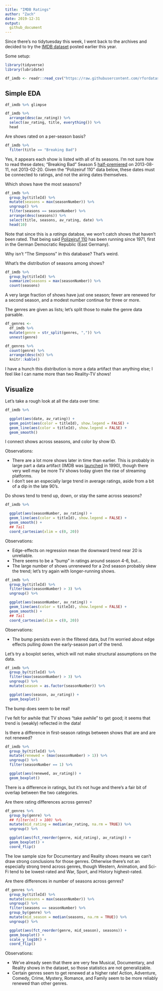 ```yaml
---
title: "IMDB Ratings"
author: "Zach"
date: 2019-12-31
output:
  github_document
---
```


Since there's no tidytuesday this week, I went back to the archives and decided
to try the [IMDB
dataset](https://github.com/rfordatascience/tidytuesday/tree/master/data/2019/2019-01-08)
posted earlier this year.

Some setup:

```r
library(tidyverse)
library(lubridate)

df_imdb <- readr::read_csv("https://raw.githubusercontent.com/rfordatascience/tidytuesday/master/data/2019/2019-01-08/IMDb_Economist_tv_ratings.csv")
```

## Simple EDA
<!-- -------------------------------------------------- -->

```r
df_imdb %>% glimpse
```

```r
df_imdb %>%
  arrange(desc(av_rating)) %>%
  select(av_rating, title, everything()) %>%
  head
```

Are shows rated on a per-season basis?

```r
df_imdb %>%
  filter(title == "Breaking Bad")
```

Yes, it appears each show is listed with all of its seasons. I'm not sure how to
read these dates; "Breaking Bad" Season 5
[half-premiered](https://en.wikipedia.org/wiki/Breaking_Bad#Season_5_(2012%E2%80%9313))
on 2013-08-11, not 2013-02-20. Given the "Polizeiruf 110" data below, these dates
must be connected to ratings, and not the airing dates themselves.

Which shows have the most seasons?

```r
df_imdb %>%
  group_by(titleId) %>%
  mutate(seasons = max(seasonNumber)) %>%
  ungroup() %>%
  filter(seasons == seasonNumber) %>%
  arrange(desc(seasons)) %>%
  select(title, seasons, av_rating, date) %>%
  head(10)
```

Note that since this is a *ratings* databse, we won't catch shows that haven't
been rated. That being said [Polizeiruf
110](https://en.wikipedia.org/wiki/Polizeiruf_110) has been running since 1971,
first in the German Democratic Republic (East Germany).

Why isn't "The Simpsons" in this database? That's weird.

What's the distribution of seasons among shows?

```r
df_imdb %>%
  group_by(titleId) %>%
  summarize(seasons = max(seasonNumber)) %>%
  count(seasons)
```

A very large fraction of shows have just one season; fewer are renewed for a
second season, and a modest number continue for three or more.

The genres are given as lists; let's split those to make the genre data parsable.

```r
df_genres <-
  df_imdb %>%
  mutate(genre = str_split(genres, ",")) %>%
  unnest(genre)

df_genres %>%
  count(genre) %>%
  arrange(desc(n)) %>%
  knitr::kable()
```

I have a hunch this distribution is more a data artifact than anything else; I
feel like I can name more than two Reality-TV shows!

## Visualize
<!-- -------------------------------------------------- -->

Let's take a rough look at all the data over time:

```r
df_imdb %>%

  ggplot(aes(date, av_rating)) +
  geom_point(aes(color = titleId), show.legend = FALSE) +
  geom_line(aes(color = titleId), show.legend = FALSE) +
  geom_smooth()
```

I connect shows across seasons, and color by show ID.

Observations:

- There are a lot more shows later in time than earlier. This is probably in large part a data artifact (IMDB was [launched](https://en.wikipedia.org/wiki/IMDb) in 1990), though there very well may be more TV shows today given the rise of streaming platforms.
- I don't see an especially large trend in average ratings, aside from a bit of a dip in the late 90's.

Do shows tend to trend up, down, or stay the same across seasons?

```r
df_imdb %>%

  ggplot(aes(seasonNumber, av_rating)) +
  geom_line(aes(color = titleId), show.legend = FALSE) +
  geom_smooth() +
  ## Tail
  coord_cartesian(xlim = c(0, 20))
```

Observations:

- Edge-effects on regression mean the downward trend near 20 is unreliable.
- There seems to be a "bump" in ratings around season 4-6, but...
- The large number of shows unrenewed for a 2nd season probably skew the trend; let's try again with longer-running shows.

```r
df_imdb %>%
  group_by(titleId) %>%
  filter(max(seasonNumber) > 3) %>%
  ungroup() %>%

  ggplot(aes(seasonNumber, av_rating)) +
  geom_line(aes(color = titleId), show.legend = FALSE) +
  geom_smooth() +
  ## Tail
  coord_cartesian(xlim = c(0, 20))
```

Observations:

- The bump persists even in the filtered data, but I'm worried about edge effects pulling down the early-season part of the trend.

Let's try a boxplot series, which will not make structural assumptions on the data.

```r
df_imdb %>%
  group_by(titleId) %>%
  filter(max(seasonNumber) > 3) %>%
  ungroup() %>%
  mutate(season = as.factor(seasonNumber)) %>%

  ggplot(aes(season, av_rating)) +
  geom_boxplot()
```

The bump does seem to be real!

I've felt for awhile that TV shows "take awhile" to get good; it seems that
trend is (weakly) reflected in the data!

Is there a difference in first-season ratings between shows that are and are not renewed?

```r
df_imdb %>%
  group_by(titleId) %>%
  mutate(renewed = (max(seasonNumber) > 1)) %>%
  ungroup() %>%
  filter(seasonNumber == 1) %>%

  ggplot(aes(renewed, av_rating)) +
  geom_boxplot()
```

There is a difference in ratings, but it's not huge and there's a fair bit of
overlap between the two categories.

Are there rating differences across genres?

```r
df_genres %>%
  group_by(genre) %>%
  ## filter(n() > 100) %>%
  mutate(mid_rating = median(av_rating, na.rm = TRUE)) %>%
  ungroup() %>%

  ggplot(aes(fct_reorder(genre, mid_rating), av_rating)) +
  geom_boxplot() +
  coord_flip()
```

The low sample size for Documentary and Reality shows means we can't draw strong
conclusions for those genres. Otherwise there's not an especially strong trend
across genres, though Western, Animation, and Sci-Fi tend to be lowest-rated and
War, Sport, and History highest-rated.

Are there differences in number of seasons across genres?

```r
df_genres %>%
  group_by(titleId) %>%
  mutate(seasons = max(seasonNumber)) %>%
  ungroup() %>%
  filter(seasons == seasonNumber) %>%
  group_by(genre) %>%
  mutate(mid_season = median(seasons, na.rm = TRUE)) %>%
  ungroup() %>%

  ggplot(aes(fct_reorder(genre, mid_season), seasons)) +
  geom_boxplot() +
  scale_y_log10() +
  coord_flip()
```

Observations:

- We've already seen that there are very few Musical, Documentary, and Reality shows in the dataset, so those statistics are not generalizable.
- Certain genres seem to get renewed at a higher rate! Action, Adventure, Comedy, Crime, Mystery, Romance, and Family seem to be more reliably renewed than other genres.
